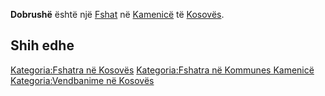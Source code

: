 {{Fshat në Kosovës
 | Emri                = Dobrushë
| sqi_N_name = Dobrushë
| sqi_N_FULL_NAME_RO = Dobrushë
| sqi_N_FULL_NAME_ND_RO = Dobrushe
| sqi_N_SORT_NAME_RG = DOBRUSHE
| sqi_N_FULL_NAME_RG = Dobrushë
| sqi_N_FULL_NAME_ND_RG = Dobrushe
| sqi_V_name = Butinë
| sqi_V_FULL_NAME_RO = Butinë Dobrusha
| sqi_V_FULL_NAME_ND_RO = Butine Dobrusha
| sqi_V_SORT_NAME_RG = BUTINE DOBRUSHA
| sqi_V_FULL_NAME_RG = Butinë Dobrusha
| sqi_V_FULL_NAME_ND_RG = Butine Dobrusha
| srp_N_name = Dobruša
| srp_N_FULL_NAME_RO = Dobruša
| srp_N_FULL_NAME_ND_RO = Dobrusa
| srp_N_SORT_NAME_RG = DOBRUSA
| srp_N_FULL_NAME_RG = Dobruša
| srp_N_FULL_NAME_ND_RG = Dobrusa
| srp_NS_name = Добруша
| srp_NS_FULL_NAME_RO = Добруша
| srp_NS_FULL_NAME_ND_RO = Добруша
| srp_NS_SORT_NAME_RG = ДОБРУША
| srp_NS_FULL_NAME_RG = Добруша
| srp_NS_FULL_NAME_ND_RG = Добруша
| std_V_name = Butina
| std_V_FULL_NAME_RO = Butina
| std_V_FULL_NAME_ND_RO = Butina
| std_V_SORT_NAME_RG = BUTINA
| std_V_FULL_NAME_RG = Butina
| std_V_FULL_NAME_ND_RG = Butina

 | Emri (Rasa dhanore) = 
 | Figura              = 
 | Shteti              = Kosovo
 | Komuna              = Kamenicë
 | Kodi postar         = 
 | Sipërfaqja          = 

 | Popullsia           = 

 | Regj. i popullsisë  = 
 | Dend. e popullsisë  = 
 | Faqja zyrtare       = 
 <!--- Koordinatat ----> 
 | Gjerësia            = 42.713611
 | Gjatësia            = 20.431111
 | Lartësia            = 
}}
'''Dobrushë''' është një [[Fshat]] në [[Kamenicë]] të [[Kosovës]].

<!-- == Gjeografia == -->
<!-- == Historia == -->
<!-- == Demografia == -->
== Shih edhe ==
{{Komuna Kamenicë}}
{{Kosovo-Administrata-Cung}}

[[Kategoria:Fshatra në Kosovës]]
[[Kategoria:Fshatra në Kommunes Kamenicë]]
[[Kategoria:Vendbanime në Kosovës]]